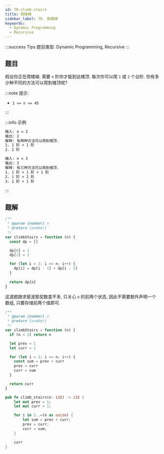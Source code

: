 ```yaml
---
id: 70-climb-stairs
title: 爬楼梯
sidebar_label: 70. 爬楼梯
keywords:
  - Dynamic Programming
  - Recursive
---
```


:::success Tips
题目类型: Dynamic Programming, Recursive
:::

## 题目

假设你正在爬楼梯. 需要 `n` 阶你才能到达楼顶. 每次你可以爬 `1` 或 `2` 个台阶. 你有多少种不同的方法可以爬到楼顶呢?

:::note 提示:

- `1 <= n <= 45`

:::

:::info 示例

```bash
输入: n = 2
输出: 2
解释: 有两种方法可以爬到楼顶.
1. 1 阶 + 1 阶
2. 2 阶
```

```bash
输入: n = 3
输出: 3
解释: 有三种方法可以爬到楼顶.
1. 1 阶 + 1 阶 + 1 阶
2. 1 阶 + 2 阶
3. 2 阶 + 1 阶
```

:::

## 题解


<Tabs>
  <TabItem value="JavaScript - 动态规划一维数组" label="JavaScript - 动态规划一维数组">

```ts
/**
 * @param {number} n
 * @return {number}
 */
var climbStairs = function (n) {
  const dp = []

  dp[0] = 1
  dp[1] = 1

  for (let i = 2; i <= n; i++) {
    dp[i] = dp[i - 1] + dp[i - 2]
  }
  
  return dp[n]
}
```

</TabItem>
<TabItem value="JavaScript - 动态规划" label="JavaScript - 动态规划" default>

这道题跟求斐波那契数差不多, 只关心 `n` 的前两个状态, 因此不需要额外声明一个数组, 只要存储前两个值即可.

```ts
/**
 * @param {number} n
 * @return {number}
 */
var climbStairs = function (n) {
  if (n < 2) return n

  let prev = 1
  let curr = 1

  for (let i = 2; i <= n; i++) {
    const sum = prev + curr
    prev = curr
    curr = sum
  }

  return curr
}
```

</TabItem>
<TabItem value="Rust" label="Rust">

```rust
pub fn climb_stairs(n: i32) -> i32 {
    let mut prev = 1;
    let mut curr = 1;

    for i in 2..=(n as usize) {
        let sum = prev + curr;
        prev = curr;
        curr = sum;
    }

    curr
}
```

</TabItem>
</Tabs>
